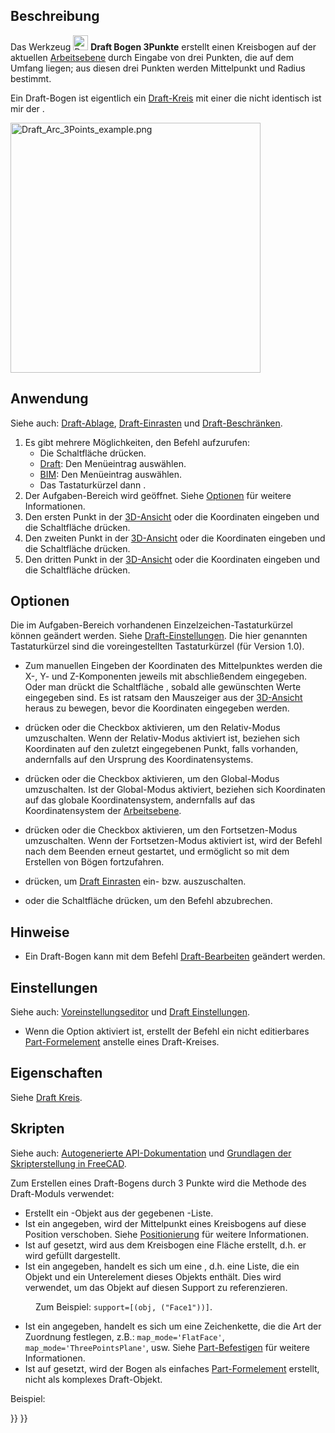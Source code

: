<languages/>

{{Docnav/de
|[[Draft_Arc/de|Bogen]]
|[[Draft_Circle/de|Kreis]]
|[[Draft_Workbench/de|Draft]]
|IconL=Draft_Arc.svg
|IconR=Draft_Circle.svg
|IconC=Workbench_Draft.svg
}}

{{GuiCommand/de
|Name=Draft Arc 3Points
|Name/de=Draft Bogen 3Punkte
|MenuLocation=Zeichnen → Bogenwerkzeuge → Bogen durch 3 Punkte<br>2D-Entwurf → Bogen durch 3 Punkte
|Workbenches=[[Draft_Workbench/de|Draft]], [[BIM_Workbench/de|BIM]]
|Shortcut={{KEY|A}} {{KEY|T}}
|Version=0.19
|SeeAlso=[[Draft_Arc/de|Draft Bogen]], [[Draft_Circle/de|Draft Kreis]]
}}

<span id="Description"></span>
==Beschreibung==

Das Werkzeug [[Image:Draft_Arc_3Points.svg|24px]] '''Draft Bogen 3Punkte''' erstellt einen Kreisbogen auf der aktuellen [[Draft_SelectPlane/de|Arbeitsebene]] durch Eingabe von drei Punkten, die auf dem Umfang liegen; aus diesen drei Punkten werden Mittelpunkt und Radius bestimmt.

Ein Draft-Bogen ist eigentlich ein [[Draft_Circle/de|Draft-Kreis]] mit einer {{PropertyData/de|First Angle}} die nicht identisch ist mir der {{PropertyData/de|Last Angle}}.

[[Image:Draft_Arc_3Points_example.png|400px]]
{{Caption|Ein durch drei auf dem Umfang liegende Punkte festgelegter Bogen}}

<span id="Usage"></span>
==Anwendung==

Siehe auch: [[Draft_Tray/de|Draft-Ablage]], [[Draft_Snap/de|Draft-Einrasten]] und [[Draft_Constrain/de|Draft-Beschränken]].

# Es gibt mehrere Möglichkeiten, den Befehl aufzurufen:
#* Die Schaltfläche {{Button|[[Image:Draft_Arc_3Points.svg|16px]] [[Draft_Arc_3Points/de|Bogen aus 3 Punkten]]}} drücken.
#* [[Draft_Workbench/de|Draft]]: Den Menüeintrag {{MenuCommand|Zeichnen → Bogenwerkzeuge → [[Image:Draft_Arc_3Points.svg|16px]] Bogen durch 3 Punkte}} auswählen.
#* [[BIM_Workbench/de|BIM]]: Den Menüeintrag {{MenuCommand|2D-Entwurf → [[Image:Draft_Arc_3Points.svg|16px]] Bogen durch 3 Punkte}} auswählen.
#* Das Tastaturkürzel {{KEY|A}} dann {{KEY|T}}.
# Der Aufgaben-Bereich {{MenuCommand|Bogen aus 3 Punkten}} wird geöffnet. Siehe [[#Optionen|Optionen]] für weitere Informationen.
# Den ersten Punkt in der [[3D_view/de|3D-Ansicht]] oder die Koordinaten eingeben und die Schaltfläche {{Button|[[Image:Draft_AddPoint.svg|16px]] Punkt eingeben}} drücken.
# Den zweiten Punkt in der [[3D_view/de|3D-Ansicht]] oder die Koordinaten eingeben und die Schaltfläche {{Button|[[Image:Draft_AddPoint.svg|16px]] Punkt eingeben}} drücken.
# Den dritten Punkt in der [[3D_view/de|3D-Ansicht]] oder die Koordinaten eingeben und die Schaltfläche {{Button|[[Image:Draft_AddPoint.svg|16px]] Punkt eingeben}} drücken.

<span id="Options"></span>
==Optionen==

<div class="mw-translate-fuzzy">
Die im Aufgaben-Bereich vorhandenen Einzelzeichen-Tastaturkürzel können geändert werden. Siehe [[Draft_Preferences/de|Draft-Einstellungen]]. Die hier genannten Tastaturkürzel sind die voreingestellten Tastaturkürzel (für Version 1.0).
</div>

* Zum manuellen Eingeben der Koordinaten des Mittelpunktes werden die X-, Y- und Z-Komponenten jeweils mit abschließendem {{KEY|Enter}} eingegeben. Oder man drückt die Schaltfläche {{Button|[[Image:Draft_AddPoint.svg|16px]] Punkt eingeben}}, sobald alle gewünschten Werte eingegeben sind. Es ist ratsam den Mauszeiger aus der [[3D_view|3D-Ansicht]] heraus zu bewegen, bevor die Koordinaten eingegeben werden.
* {{KEY|R}} drücken oder die Checkbox {{MenuCommand|Relative}} aktivieren, um den Relativ-Modus umzuschalten. Wenn der Relativ-Modus aktiviert ist, beziehen sich Koordinaten auf den zuletzt eingegebenen Punkt, falls vorhanden, andernfalls auf den Ursprung des Koordinatensystems.
* {{KEY|G}} drücken oder die Checkbox {{MenuCommand|Global}} aktivieren, um den Global-Modus umzuschalten. Ist der Global-Modus aktiviert, beziehen sich Koordinaten auf das globale Koordinatensystem, andernfalls auf das Koordinatensystem der [[Draft_SelectPlane/de|Arbeitsebene]].
* {{KEY|N}} drücken oder die Checkbox {{MenuCommand|Continue}} aktivieren, um den Fortsetzen-Modus umzuschalten. Wenn der Fortsetzen-Modus aktiviert ist, wird der Befehl nach dem Beenden erneut gestartet, und ermöglicht so mit dem Erstellen von Bögen fortzufahren.
* {{KEY|S}} drücken, um [[Draft_Snap/de|Draft Einrasten]] ein- bzw. auszuschalten.
* {{KEY|Esc}} oder die Schaltfläche {{Button|Schließen}} drücken, um den Befehl abzubrechen.

<span id="Notes"></span>
==Hinweise==

* Ein Draft-Bogen kann mit dem Befehl [[Draft_Edit/de|Draft-Bearbeiten]] geändert werden.

<span id="Preferences"></span>
==Einstellungen==

Siehe auch: [[Preferences_Editor/de|Voreinstellungseditor]] und [[Draft_Preferences/de|Draft Einstellungen]].

<div class="mw-translate-fuzzy">
* Wenn die Option {{MenuCommand|Bearbeiten → Einstellungen... → Draft → Allgemein → Create Part primitives if possible}} aktiviert ist, erstellt der Befehl ein nicht editierbares [[Part_Feature/de|Part-Formelement]] anstelle eines Draft-Kreises.
</div>

<span id="Properties"></span>
==Eigenschaften==

Siehe [[Draft Circle/de#Eigenschaften|Draft Kreis]].

<span id="Scripting"></span>
==Skripten==

Siehe auch: [https://freecad.github.io/SourceDoc/ Autogenerierte API-Dokumentation] und [[FreeCAD_Scripting_Basics/de|Grundlagen der Skripterstellung in FreeCAD]].

Zum Erstellen eines Draft-Bogens durch 3 Punkte wird die Methode {{incode|make_arc_3points}} des Draft-Moduls verwendet:

{{Code|code=
arc = make_arc_3points(points, placement=None, face=False, support=None, map_mode="Deactivated", primitive=False)
}}

* Erstellt ein {{incode|arc}}-Objekt aus der gegebenen {{incode|points}}-Liste.
* Ist ein {{incode|placement}} angegeben, wird der Mittelpunkt eines Kreisbogens auf diese Position verschoben. Siehe [[Placement/de|Positionierung]] für weitere Informationen.
* Ist {{incode|face}} auf {{incode|True}} gesetzt, wird aus dem Kreisbogen eine Fläche erstellt, d.h. er wird gefüllt dargestellt.
* Ist ein {{incode|support}} angegeben, handelt es sich um eine {{incode|LinkSubList}}, d.h. eine Liste, die ein Objekt und ein Unterelement dieses Objekts enthält. Dies wird verwendet, um das Objekt auf diesen Support zu referenzieren.
: Zum Beispiel: <code>support=[(obj, ("Face1"))]</code>.
* Ist ein {{incode|map_mode}} angegeben, handelt es sich um eine Zeichenkette, die die Art der Zuordnung festlegen, z.B.: <code>map_mode='FlatFace'</code>, <code>map_mode='ThreePointsPlane'</code>, usw. Siehe [[Part_EditAttachment/de|Part-Befestigen]] für weitere Informationen.
* Ist {{incode|primitive}} auf {{incode|True}} gesetzt, wird der Bogen als einfaches [[Part_Feature/de|Part-Formelement]] erstellt, nicht als komplexes Draft-Objekt.

Beispiel:

{{Code|code=
import FreeCAD as App
import Draft

doc = App.newDocument()

points = [App.Vector(0, 0, 0),
          App.Vector(5, 10, 0),
          App.Vector(10, 0, 0)]

arc = Draft.make_arc_3points(points)

doc.recompute()
}}


{{Docnav/de
|[[Draft_Arc/de|Bogen]]
|[[Draft_Circle/de|Kreis]]
|[[Draft_Workbench/de|Draft]]
|IconL=Draft_Arc.svg
|IconR=Draft_Circle.svg
|IconC=Workbench_Draft.svg
}}

{{Draft Tools navi{{#translation:}}}}
{{Userdocnavi{{#translation:}}}}